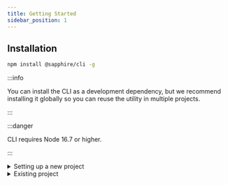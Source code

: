 ```yaml
---
title: Getting Started
sidebar_position: 1
---
```



## Installation

```bash npm2yarn2pnpm
npm install @sapphire/cli -g
```

:::info

You can install the CLI as a development dependency, but we recommend installing it globally so you can reuse the
utility in multiple projects.

:::

:::danger

CLI requires Node 16.7 or higher.

:::

<details id="new-project">
<summary>Setting up a new project</summary>

## Creating a bot

Lets start creating a new project. The first thing to run is the `new` command:

```bash
sapphire new
```

After running `sapphire new` you will be prompted with several questions that require your attention and that we will
use to generate your project.

First of all, we will need to know the name of your project. This will be used as the folder name in which we'll setup
the project. This will default to `my-sapphire-bot`.

```bash {2}
sapphire new
? What's the name of your project? » my-sapphire-bot
```

Next you will need to choose which programming language you want to use. Currently we support JavaScript and TypeScript.

```bash {3-5}
sapphire new
√ What's the name of your project? ... my-sapphire-bot
? Choose a language for your project » - Use arrow-keys. Return to submit.
>   TypeScript (Recommended)
    JavaScript
```

After choosing the programming language we have several templates from which you can choose. We will go with the
**default template** for this guide.

```bash {4-6}
sapphire new
√ What's the name of your project? ... my-sapphire-bot
√ Choose a language for your project » TypeScript (Recommended)
? Choose a template for your project » - Use arrow-keys. Return to submit.
>   Default template (Recommended)
    with Docker
    with tsup
    with SWC
```

The following step is to choose the markup language to use for your config file, we support JSON and YAML. For this
guide we will choose **YAML**.

```bash {5-7}
sapphire new
√ What's the name of your project? ... my-sapphire-bot
√ Choose a language for your project » TypeScript (Recommended)
√ Choose a template for your project » Default template (Recommended)
? What format do you want your config file to be in? » - Use arrow-keys. Return to submit.
    JSON
>   YAML
```

The next step is to choose the package manager to use. We support `npm` and `yarn`. For this guide we will choose
**Yarn**.

```bash {6-8}
sapphire new
√ What's the name of your project? ... my-sapphire-bot
√ Choose a language for your project » TypeScript (Recommended)
√ Choose a template for your project » Default template (Recommended)
√ What format do you want your config file to be in? » YAML
? What package manager do you want to use? » - Use arrow-keys. Return to submit.
>   Yarn (Recommended)
    npm
```

When selecting Yarn you can choose to use Yarn v3 (the latest version), or stick to Yarn v1. For this guide we will
choose Yarn v3.

```bash {6-8}
sapphire new
√ What's the name of your project? ... my-sapphire-bot
√ Choose a language for your project » TypeScript (Recommended)
√ Choose a template for your project » Default template (Recommended)
√ What format do you want your config file to be in? » YAML
√ What package manager do you want to use? » Yarn (Recommended)
? Do you want to use Yarn v3? » (y/N)
```

Lastly, if you want to initialize a git repository in your project, type `y` when asked, then press enter to finish up.
If you don't want a git repository then you can just hit enter to finish.

```bash {7}
sapphire new
√ What's the name of your project? ... my-sapphire-bot
√ Choose a language for your project » TypeScript (Recommended)
√ Choose a template for your project » Default template (Recommended)
√ What format do you want your config file to be in? » YAML
√ What package manager do you want to use? » Yarn (Recommended)
√ Do you want to use Yarn v3? ... yes
? Do you want to create a git repository for this project? » (y/N)
```

Now wait for the CLI to create your project and install the dependencies. This should take ~2 minutes, but it may be
more depending on your hardware as well as on your internet speed.

```bash
sapphire new
√ What's the name of your project? ... my-sapphire-bot
√ Choose a language for your project » TypeScript (Recommended)
√ Choose a template for your project » Default template (Recommended)
√ What format do you want your config file to be in? » YAML
√ What package manager do you want to use? » Yarn (Recommended)
√ Do you want to use Yarn v3? ... yes
√ Do you want to create a git repository for this project? ... yes
✔ Cloning the repository
✔ Setting up the project
✔ Initializing git repo
✔ Installing Yarn v3
✔ Installing Yarn Typescript Plugin
✔ Installing dependencies using Yarn
Done!
```

Congratulations! You created a bot using Sapphire CLI. You can consult the README to see what you need to do before
running your bot.

<Tabs groupId="shell-choice">
<TabItem value="bash" label="Bash" default>

```bash
cat my-sapphire-bot/README.md
# TypeScript Sapphire Bot example

This is a basic setup of a Discord bot using the [sapphire framework][sapphire] written in TypeScript
...
```

</TabItem>

<TabItem value="powershell" label="Powershell">

```powershell
Get-Content .\my-sapphire-bot\README.md
# TypeScript Sapphire Bot example

This is a basic setup of a Discord bot using the [sapphire framework][sapphire] written in TypeScript
...
```

</TabItem>

<TabItem value="commandprompt" label="CMD">

```batch
type my-sapphire-bot\README.md
# TypeScript Sapphire Bot example

This is a basic setup of a Discord bot using the [sapphire framework][sapphire] written in TypeScript
...
```

</TabItem>
</Tabs>

</details>

<details>
<summary> Existing project </summary>

## Using Sapphire CLI on an existing project

Lets start initializing Sapphire CLI in your project. The first thing to run is the `init` command:

```bash
sapphire init
```

The following step is to choose the markup language to use for your config file, we support JSON and YAML. For this
guide we will choose **YAML**.

```bash {2-4}
sapphire init
? What format do you want your config file to be in? » - Use arrow-keys. Return to submit.
    JSON
>   YAML
```

Next you will need to choose which programming language you are using in your project. Currently we support JavaScript
and TypeScript.

```bash {3-5}
sapphire init
√ What format do you want your config file to be in? » YAML
? Choose the language used in your project » - Use arrow-keys. Return to submit.
>   TypeScript
    JavaScript
```

After choosing the programming language we need to know in which folder your bot's entry point is located. This will
default to `src`.

```bash {4}
sapphire init
√ What format do you want your config file to be in? » YAML
√ Choose the language used in your project » TypeScript
? Your base directory » src
```

Then we need to know in which folder you store your commands, without including the base as specified in the previous
step. This will default to `commands`.

```bash {5}
sapphire init
√ What format do you want your config file to be in? » YAML
√ Choose the language used in your project » TypeScript
√ Your base directory ... src
? Where do you store your commands? (do not include the base) » commands
```

We also need to know in which folder you store your listeners, without including the base as specified before. This will
default to `listeners`.

```bash {6}
sapphire init
√ What format do you want your config file to be in? » YAML
√ Choose the language used in your project » TypeScript
√ Your base directory ... src
√ Where do you store your commands? (do not include the base) ... commands
? Where do you store your listeners? (do not include the base) » listeners
```

Then we need to know in which folder you store your arguments, without including the base as specified before. This will
default to `arguments`.

```bash {7}
sapphire init
√ What format do you want your config file to be in? » YAML
√ Choose the language used in your project » TypeScript
√ Your base directory ... src
√ Where do you store your commands? (do not include the base) ... commands
√ Where do you store your listeners? (do not include the base) ... listeners
? Where do you store your arguments? (do not include the base) » arguments
```

Then we need to know in which folder you store your preconditions, without including the base as specified before. This
will default to `preconditions`.

```bash {8}
sapphire init
√ What format do you want your config file to be in? » YAML
√ Choose the language used in your project » TypeScript
√ Your base directory ... src
√ Where do you store your commands? (do not include the base) ... commands
√ Where do you store your listeners? (do not include the base) ... listeners
√ Where do you store your arguments? (do not include the base) ... arguments
? Where do you store your preconditions? (do not include the base) » preconditions
```

And lastly please specify in which folder you store your interaction-handlers, without including the base as specified
before. This will default to `interaction-handlers`.

```bash {9}
sapphire init
√ What format do you want your config file to be in? » YAML
√ Choose the language used in your project » TypeScript
√ Your base directory ... src
√ Where do you store your commands? (do not include the base) ... commands
√ Where do you store your listeners? (do not include the base) ... listeners
√ Where do you store your arguments? (do not include the base) ... arguments
√ Where do you store your preconditions? (do not include the base) » preconditions
? Where do you store your interaction-handlers? (do not include the base) » interaction-handlers
```

The next to last step is to choose if you use the api plugin, type `y` and enter if you use it or go use it. If you
don't use it or aren't going to use it, just enter.

```bash {10}
sapphire init
√ What format do you want your config file to be in? » YAML
√ Choose the language used in your project » TypeScript
√ Your base directory ... src
√ Where do you store your commands? (do not include the base) ... commands
√ Where do you store your listeners? (do not include the base) ... listeners
√ Where do you store your arguments? (do not include the base) ... arguments
√ Where do you store your preconditions? (do not include the base) » preconditions
√ Where do you store your interaction-handlers? (do not include the base) » interaction-handlers
? Would you use the api plugin? » (y/N)
```

The last step is to choose if you want to enable custom file (piece) templates, type `y` and enter if you want to enable
it. If you don't want to enable it, just enter.

```bash {11}
sapphire init
√ What format do you want your config file to be in? » YAML
√ Choose the language used in your project » TypeScript
√ Your base directory ... src
√ Where do you store your commands? (do not include the base) ... commands
√ Where do you store your listeners? (do not include the base) ... listeners
√ Where do you store your arguments? (do not include the base) ... arguments
√ Where do you store your preconditions? (do not include the base) ... preconditions
? Do you want to enable custom file templates? » (y/N)
```

Done! You can now start using the Sapphire CLI in your project. 🎉

```bash
sapphire init
√ What format do you want your config file to be in? » YAML
√ Choose the language used in your project » TypeScript
√ Your base directory ... src
√ Where do you store your commands? (do not include the base) ... commands
√ Where do you store your listeners? (do not include the base) ... listeners
√ Where do you store your arguments? (do not include the base) ... arguments
√ Where do you store your preconditions? (do not include the base) ... preconditions
√ Do you want to enable custom file templates? ... no
```

</details>
